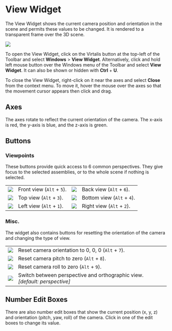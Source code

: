 # View Widget

The View Widget shows the current camera position and orientation in the scene and permits these values to be changed. It is rendered to a transparent frame over the 3D scene.

![](/img/user-manual/chapter9/1.jpg)

To open the View Widget, click on the Virtalis button at the top-left of the Toolbar and select **Windows** \> **View Widget**. Alternatively, click and hold left mouse button over the Windows menu of the Toolbar and select **View Widget**. It can also be shown or hidden with **Ctrl** + **U**.

To close the View Widget, right-click on it near the axes and select **Close** from the context menu. To move it, hover the mouse over the axes so that the movement cursor appears then click and drag.

## Axes

The axes rotate to reflect the current orientation of the camera. The x-axis is red, the y-axis is blue, and the z-axis is green.

## Buttons

### Viewpoints

These buttons provide quick access to 6 common perspectives. They give focus to the selected assemblies, or to the whole scene if nothing is selected.

|                         |                           |                         |                            |
|-------------------------|---------------------------|-------------------------|----------------------------|
| ![](/img/user-manual/chapter9/2.jpg) | Front view (`Alt` + `5`). | ![](/img/user-manual/chapter9/3.jpg) | Back view (`Alt` + `6`).   |
| ![](/img/user-manual/chapter9/4.jpg) | Top view (`Alt` + `3`).   | ![](/img/user-manual/chapter9/5.jpg) | Bottom view (`Alt` + `4`). |
| ![](/img/user-manual/chapter9/6.jpg) | Left view (`Alt` + `1`).  | ![](/img/user-manual/chapter9/7.jpg) | Right view (`Alt` + `2`).  |

### Misc.

The widget also contains buttons for resetting the orientation of the camera and changing the type of view.

|                          |                                                                              |
|--------------------------|------------------------------------------------------------------------------|
| ![](/img/user-manual/chapter9/8.jpg)  | Reset camera orientation to 0, 0, 0 (`Alt` + `7`).                           |
| ![](/img/user-manual/chapter9/9.jpg)  | Reset camera pitch to zero (`Alt` + `8`).                                    |
| ![](/img/user-manual/chapter9/10.jpg) | Reset camera roll to zero (`Alt` + `9`).                                     |
| ![](/img/user-manual/chapter9/11.jpg) | Switch between perspective and orthographic view. *\[default: perspective\]* |

## Number Edit Boxes

There are also number edit boxes that show the current position (x, y, z) and orientation (pitch, yaw, roll) of the camera. Click in one of the edit boxes to change its value.
